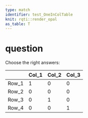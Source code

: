 ---
type: match
identifier: test_OneInColTable
knit: rqti::render_opal
as_table: T
---

# question

Choose the right answers:

|     |Col_1 |Col_2|Col_3|
|-----|------|-----|-----|
|Row_1| 1    | 0   | 0   | 
|Row_2| 0    | 0   | 0   | 
|Row_3| 0    | 1   | 0   |
|Row_4| 0    | 0   | 1   |
